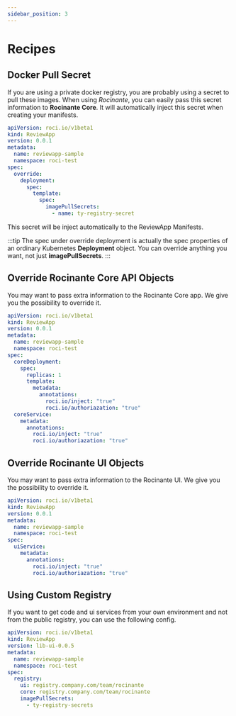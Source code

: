 ```yaml
---
sidebar_position: 3
---
```


# Recipes

## Docker Pull Secret
If you are using a private docker registry, you are probably using a secret to pull these images.  When using *Rocinante*, you can easily pass this secret information to **Rocinante Core**. It will automatically inject this secret when creating your manifests.
```yaml
apiVersion: roci.io/v1beta1
kind: ReviewApp
version: 0.0.1
metadata:
  name: reviewapp-sample
  namespace: roci-test
spec:
  override:
    deployment:
      spec:
        template:
          spec:
            imagePullSecrets:
              - name: ty-registry-secret
```

This secret will be inject automatically to the ReviewApp Manifests.

:::tip
The spec under override deployment is actually the spec properties of an ordinary Kubernetes **Deployment** object. You can override anything you want, not just **imagePullSecrets**.
:::

## Override Rocinante Core API Objects
You may want to pass extra information to the Rocinante Core app. We give you the possibility to override it.
```yaml
apiVersion: roci.io/v1beta1
kind: ReviewApp
version: 0.0.1
metadata:
  name: reviewapp-sample
  namespace: roci-test
spec:
  coreDeployment:
    spec:
      replicas: 1
      template:
        metadata:
          annotations:
            roci.io/inject: "true"
            roci.io/authoriazation: "true"
  coreService:
    metadata:
      annotations:
        roci.io/inject: "true"
        roci.io/authoriazation: "true"
```

## Override Rocinante UI Objects
You may want to pass extra information to the Rocinante UI. We give you the possibility to override it.
```yaml
apiVersion: roci.io/v1beta1
kind: ReviewApp
version: 0.0.1
metadata:
  name: reviewapp-sample
  namespace: roci-test
spec:
  uiService:
    metadata:
      annotations:
        roci.io/inject: "true"
        roci.io/authoriazation: "true"
````

## Using Custom Registry
If you want to get code and ui services from your own environment and not from the public registry, you can use the following config.
```yaml
apiVersion: roci.io/v1beta1
kind: ReviewApp
version: lib-ui-0.0.5
metadata:
  name: reviewapp-sample
  namespace: roci-test
spec:
  registry:
    ui: registry.company.com/team/rocinante
    core: registry.company.com/team/rocinante
    imagePullSecrets:
      - ty-registry-secrets
````
